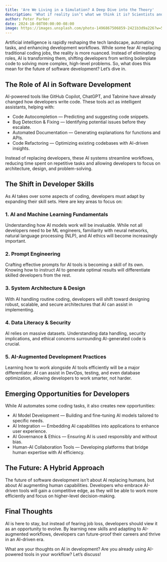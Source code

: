 ```yaml
---
title: 'Are We Living in a Simulation? A Deep Dive into the Theory'
description: 'What if reality isn’t what we think it is? Scientists and philosophers weigh in on the mind-bending simulation hypothesis.'
author: Peter Parker
date: 2024-10-08T00:00:00-08:00
image: https://images.unsplash.com/photo-1496867506859-2421b3d9a226?w=500&auto=format&fit=crop&q=60&ixlib=rb-4.0.3&ixid=M3wxMjA3fDB8MHxzZWFyY2h8Njh8fGJsYWNrJTIwYW5kJTIwd2hpdGV8ZW58MHx8MHx8fDA%3D
---
```


Artificial intelligence is rapidly reshaping the tech landscape, automating tasks, and enhancing development workflows. While some fear AI replacing traditional coding jobs, the reality is more nuanced. Instead of eliminating roles, AI is transforming them, shifting developers from writing boilerplate code to solving more complex, high-level problems. So, what does this mean for the future of software development? Let’s dive in.

## The Role of AI in Software Development

AI-powered tools like GitHub Copilot, ChatGPT, and Tabnine have already changed how developers write code. These tools act as intelligent assistants, helping with:

- Code Autocompletion — Predicting and suggesting code snippets.
- Bug Detection & Fixing — Identifying potential issues before they escalate.
- Automated Documentation — Generating explanations for functions and APIs.
- Code Refactoring — Optimizing existing codebases with AI-driven insights.

Instead of replacing developers, these AI systems streamline workflows, reducing time spent on repetitive tasks and allowing developers to focus on architecture, design, and problem-solving.

## The Shift in Developer Skills

As AI takes over some aspects of coding, developers must adapt by expanding their skill sets. Here are key areas to focus on:

### 1. AI and Machine Learning Fundamentals

Understanding how AI models work will be invaluable. While not all developers need to be ML engineers, familiarity with neural networks, natural language processing (NLP), and AI ethics will become increasingly important.

### 2. Prompt Engineering

Crafting effective prompts for AI tools is becoming a skill of its own. Knowing how to instruct AI to generate optimal results will differentiate skilled developers from the rest.

### 3. System Architecture & Design

With AI handling routine coding, developers will shift toward designing robust, scalable, and secure architectures that AI can assist in implementing.

### 4. Data Literacy & Security

AI relies on massive datasets. Understanding data handling, security implications, and ethical concerns surrounding AI-generated code is crucial.

### 5. AI-Augmented Development Practices

Learning how to work alongside AI tools efficiently will be a major differentiator. AI can assist in DevOps, testing, and even database optimization, allowing developers to work smarter, not harder.

## Emerging Opportunities for Developers

While AI automates some coding tasks, it also creates new opportunities:

- AI Model Development — Building and fine-tuning AI models tailored to specific needs.
- AI Integration — Embedding AI capabilities into applications to enhance user experience.
- AI Governance & Ethics — Ensuring AI is used responsibly and without bias.
- Human-AI Collaboration Tools — Developing platforms that bridge human expertise with AI efficiency.

## The Future: A Hybrid Approach

The future of software development isn’t about AI replacing humans, but about AI augmenting human capabilities. Developers who embrace AI-driven tools will gain a competitive edge, as they will be able to work more efficiently and focus on higher-level decision-making.

## Final Thoughts

AI is here to stay, but instead of fearing job loss, developers should view it as an opportunity to evolve. By learning new skills and adapting to AI-augmented workflows, developers can future-proof their careers and thrive in an AI-driven era.

What are your thoughts on AI in development? Are you already using AI-powered tools in your workflow? Let’s discuss!
